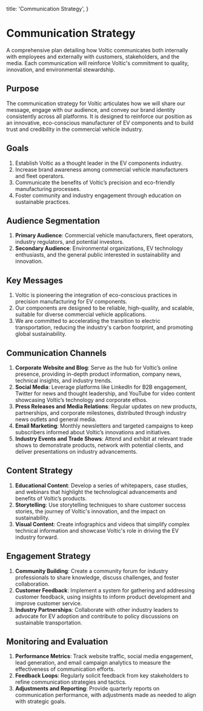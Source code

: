 
  title: 'Communication Strategy',
}

# Communication Strategy

A comprehensive plan detailing how Voltic communicates both internally with employees and externally with customers, stakeholders, and the media. Each communication will reinforce Voltic's commitment to quality, innovation, and environmental stewardship.

## **Purpose**

The communication strategy for Voltic articulates how we will share our message, engage with our audience, and convey our brand identity consistently across all platforms. It is designed to reinforce our position as an innovative, eco-conscious manufacturer of EV components and to build trust and credibility in the commercial vehicle industry.

## **Goals**

1. Establish Voltic as a thought leader in the EV components industry.
2. Increase brand awareness among commercial vehicle manufacturers and fleet operators.
3. Communicate the benefits of Voltic’s precision and eco-friendly manufacturing processes.
4. Foster community and industry engagement through education on sustainable practices.

## **Audience Segmentation**

1. **Primary Audience**: Commercial vehicle manufacturers, fleet operators, industry regulators, and potential investors.
2. **Secondary Audience**: Environmental organizations, EV technology enthusiasts, and the general public interested in sustainability and innovation.

## **Key Messages**

1. Voltic is pioneering the integration of eco-conscious practices in precision manufacturing for EV components.
2. Our components are designed to be reliable, high-quality, and scalable, suitable for diverse commercial vehicle applications.
3. We are committed to accelerating the transition to electric transportation, reducing the industry's carbon footprint, and promoting global sustainability.

## **Communication Channels**

1. **Corporate Website and Blog**: Serve as the hub for Voltic’s online presence, providing in-depth product information, company news, technical insights, and industry trends.
2. **Social Media**: Leverage platforms like LinkedIn for B2B engagement, Twitter for news and thought leadership, and YouTube for video content showcasing Voltic’s technology and corporate ethos.
3. **Press Releases and Media Relations**: Regular updates on new products, partnerships, and corporate milestones, distributed through industry news outlets and general media.
4. **Email Marketing**: Monthly newsletters and targeted campaigns to keep subscribers informed about Voltic’s innovations and initiatives.
5. **Industry Events and Trade Shows**: Attend and exhibit at relevant trade shows to demonstrate products, network with potential clients, and deliver presentations on industry advancements.

## **Content Strategy**

1. **Educational Content**: Develop a series of whitepapers, case studies, and webinars that highlight the technological advancements and benefits of Voltic’s products.
2. **Storytelling**: Use storytelling techniques to share customer success stories, the journey of Voltic's innovation, and the impact on sustainability.
3. **Visual Content**: Create infographics and videos that simplify complex technical information and showcase Voltic's role in driving the EV industry forward.

## **Engagement Strategy**

1. **Community Building**: Create a community forum for industry professionals to share knowledge, discuss challenges, and foster collaboration.
2. **Customer Feedback**: Implement a system for gathering and addressing customer feedback, using insights to inform product development and improve customer service.
3. **Industry Partnerships**: Collaborate with other industry leaders to advocate for EV adoption and contribute to policy discussions on sustainable transportation.

## **Monitoring and Evaluation**

1. **Performance Metrics**: Track website traffic, social media engagement, lead generation, and email campaign analytics to measure the effectiveness of communication efforts.
2. **Feedback Loops**: Regularly solicit feedback from key stakeholders to refine communication strategies and tactics.
3. **Adjustments and Reporting**: Provide quarterly reports on communication performance, with adjustments made as needed to align with strategic goals.
